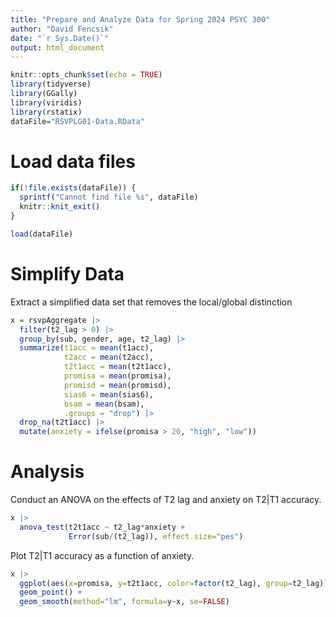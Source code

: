 ```yaml
---
title: "Prepare and Analyze Data for Spring 2024 PSYC 300"
author: "David Fencsik"
date: "`r Sys.Date()`"
output: html_document
---
```


```r
knitr::opts_chunk$set(echo = TRUE)
library(tidyverse)
library(GGally)
library(viridis)
library(rstatix)
dataFile="RSVPLG01-Data.RData"
```

# Load data files

```r
if(!file.exists(dataFile)) {
  sprintf("Cannot find file %s", dataFile)
  knitr::knit_exit()
}
```

```r
load(dataFile)
```

# Simplify Data

Extract a simplified data set that removes the local/global distinction

```r
x = rsvpAggregate |>
  filter(t2_lag > 0) |>
  group_by(sub, gender, age, t2_lag) |>
  summarize(t1acc = mean(t1acc),
            t2acc = mean(t2acc),
            t2t1acc = mean(t2t1acc),
            promisa = mean(promisa),
            promisd = mean(promisd),
            sias6 = mean(sias6),
            bsam = mean(bsam),
            .groups = "drop") |>
  drop_na(t2t1acc) |>
  mutate(anxiety = ifelse(promisa > 20, "high", "low"))
```

# Analysis

Conduct an ANOVA on the effects of T2 lag and anxiety on T2|T1 accuracy.

```r
x |>
  anova_test(t2t1acc ~ t2_lag*anxiety +
             Error(sub/(t2_lag)), effect.size="pes")
```

Plot T2|T1 accuracy as a function of anxiety.

```r
x |>
  ggplot(aes(x=promisa, y=t2t1acc, color=factor(t2_lag), group=t2_lag)) +
  geom_point() +
  geom_smooth(method="lm", formula=y~x, se=FALSE)
```
